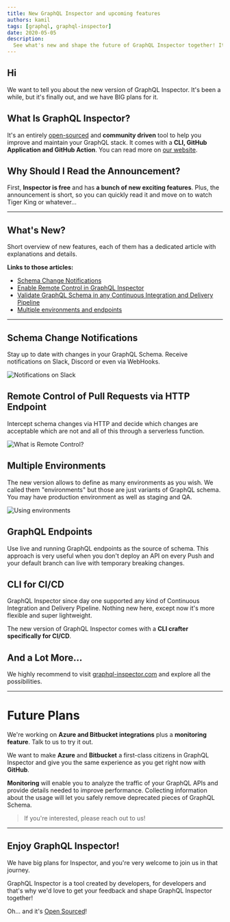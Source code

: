 ```yaml
---
title: New GraphQL Inspector and upcoming features
authors: kamil
tags: [graphql, graphql-inspector]
date: 2020-05-05
description:
  See what's new and shape the future of GraphQL Inspector together! It's entirely open-sourced!
---
```


## Hi

We want to tell you about the new version of GraphQL Inspector. It's been a while, but it's finally
out, and we have BIG plans for it.

## What Is GraphQL Inspector?

It's an entirely [open-sourced](https://github.com/kamilkisiela/graphql-inspector) and **community
driven** tool to help you improve and maintain your GraphQL stack. It comes with a **CLI, GitHub
Application and GitHub Action**. You can read more on [our website](https://graphql-inspector.com).

## Why Should I Read the Announcement?

First, **Inspector is free** and has **a bunch of new exciting features**. Plus, the announcement is
short, so you can quickly read it and move on to watch Tiger King or whatever...

---

## What's New?

Short overview of new features, each of them has a dedicated article with explanations and details.

**Links to those articles:**

- [Schema Change Notifications](/blog/schema-change-notifications)
- [Enable Remote Control in GraphQL Inspector](/blog/remote-control-graphql-inspector)
- [Validate GraphQL Schema in any Continuous Integration and Delivery Pipeline](/blog/ci-ci-graphql-inspector)
- [Multiple environments and endpoints](/blog/multiple-environments-endpoints-graphql-inspector)

---

## Schema Change Notifications

Stay up to date with changes in your GraphQL Schema. Receive notifications on Slack, Discord or even
via WebHooks.

![Notifications on Slack](../schema-change-notifications/slack.png 'Notifications on Slack')

## Remote Control of Pull Requests via HTTP Endpoint

Intercept schema changes via HTTP and decide which changes are acceptable which are not and all of
this through a serverless function.

![](../remote-control-graphql-inspector/remote-graph.png 'What is Remote Control?')

## Multiple Environments

The new version allows to define as many environments as you wish. We called them "environments" but
those are just variants of GraphQL schema. You may have production environment as well as staging
and QA.

![](../multiple-environments-endpoints-graphql-inspector/graph.png 'Using environments')

## GraphQL Endpoints

Use live and running GraphQL endpoints as the source of schema. This approach is very useful when
you don't deploy an API on every Push and your default branch can live with temporary breaking
changes.

## CLI for CI/CD

GraphQL Inspector since day one supported any kind of Continuous Integration and Delivery Pipeline.
Nothing new here, except now it's more flexible and super lightweight.

The new version of GraphQL Inspector comes with a **CLI crafter specifically for CI/CD**.

## And a Lot More...

We highly recommend to visit [graphql-inspector.com](https://graphql-inspector.com) and explore all
the possibilities.

---

# Future Plans

We're working on **Azure and Bitbucket integrations** plus a **monitoring feature**. Talk to us to
try it out.

We want to make **Azure** and **Bitbucket** a first-class citizens in GraphQL Inspector and give you
the same experience as you get right now with **GitHub**.

**Monitoring** will enable you to analyze the traffic of your GraphQL APIs and provide details
needed to improve performance. Collecting information about the usage will let you safely remove
deprecated pieces of GraphQL Schema.

> If you're interested, please reach out to us!

---

## Enjoy GraphQL Inspector!

We have big plans for Inspector, and you're very welcome to join us in that journey.

GraphQL Inspector is a tool created by developers, for developers and that's why we'd love to get
your feedback and shape GraphQL Inspector together!

Oh... and it's [Open Sourced](https://github.com/kamilkisiela/graphql-inspector)!
